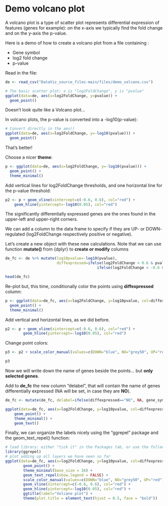 # Demo volcano plot

A volcano plot is a type of scatter plot represents differential expression of features (genes for example): on the x-axis we typically find the fold change and on the y-axis the p-value.
<br>

Here is a demo of how to create a volcano plot from a file containing :

* Gene symbol
* log2 fold change
* p-value

Read in the file:

```r
de <- read_csv("DataViz_source_files-main/files/demo_volcano.csv")
``` 

```r
# The basic scatter plot: x is "log2FoldChange", y is "pvalue"
ggplot(data=de, aes(x=log2FoldChange, y=pvalue)) + 
  geom_point()
```

Doesn't look quite like a Volcano plot...<br>

In volcano plots, the p-value is converted into a -log10(p-value):

```r
# Convert directly in the aes()
ggplot(data=de, aes(x=log2FoldChange, y=-log10(pvalue))) + 
  geom_point()
```

That's better!

Choose a nicer **theme**:

```r
p <- ggplot(data=de, aes(x=log2FoldChange, y=-log10(pvalue))) + 
  geom_point() + 
  theme_minimal()
```

Add vertical lines for log2FoldChange thresholds, and one horizontal line for the p-value threshold:

```r
p2 <- p + geom_vline(xintercept=c(-0.6, 0.6), col="red") +
	geom_hline(yintercept=-log10(0.05), col="red")
```

The significantly differentially expressed genes are the ones found in the upper-left and upper-right corners.

We can add a column to the data frame to specify if they are UP- or DOWN- regulated (log2FoldChange respectively positive or negative).

Let's create a new object with these new calculations. Note that we can use function **mutate()** from {dplyr} to **create or modify** columns

```r
de_fc <- de %>% mutate(log10pvalue=-log10(pvalue),
                       diffexpressed=ifelse(log2FoldChange > 0.6 & pvalue < 0.05, "UP",
                                         ifelse(log2FoldChange < -0.6 & pvalue < 0.05, "DOWN", "NO")))

head(de_fc)
```

Re-plot but, this time, conditionally color the points using **diffexpressed** column:

```r
p <- ggplot(data=de_fc, aes(x=log2FoldChange, y=log10pvalue, col=diffexpressed)) +
  geom_point() + 
  theme_minimal()
```

Add vertical and horizontal lines, as we did before.

```r
p2 <- p + geom_vline(xintercept=c(-0.6, 0.6), col="red") +
        geom_hline(yintercept=-log10(0.05), col="red")
```

Change point colors:

```r
p3 <- p2 + scale_color_manual(values=c(DOWN="blue", NO="grey50", UP="red"))

p3
```

Now we will write down the name of genes beside the points... but **only selected genes**.

Add to **de_fc** the new column "delabel", that will contain the name of genes differentially expressed (NA will be set, in case they are **NO**).

```r
de_fc <- mutate(de_fc, delabel=ifelse(diffexpressed=="NO", NA, gene_symbol))
```

```r
ggplot(data=de_fc, aes(x=log2FoldChange, y=log10pvalue, col=diffexpressed, label=delabel)) + 
	geom_point() + 
	theme_minimal() +
	geom_text()
```

Finally, we can organize the labels nicely using the "ggrepel" package and the geom_text_repel() function:

```r
# load library: either "tick it" in the Packages tab, or use the following:
library(ggrepel)
# plot adding up all layers we have seen so far
ggplot(data=de_fc, aes(x=log2FoldChange, y=log10pvalue, col=diffexpressed, label=delabel)) +
        geom_point() + 
        theme_minimal(base_size = 16) +
        geom_text_repel(show.legend = FALSE) +
        scale_color_manual(values=c(DOWN="blue", NO="grey50", UP="red")) +
        geom_vline(xintercept=c(-0.6, 0.6), col="red") +
        geom_hline(yintercept=-log10(0.05), col="red") +
        ggtitle(label="Volcano plot") +
        theme(plot.title = element_text(hjust = 0.5, face = "bold"))
```
